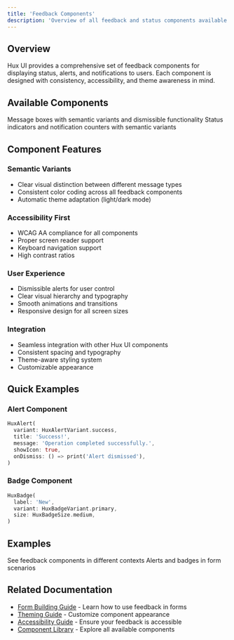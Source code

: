 ```yaml
---
title: 'Feedback Components'
description: 'Overview of all feedback and status components available in Hux UI'
---
```


## Overview

Hux UI provides a comprehensive set of feedback components for displaying status, alerts, and notifications to users. Each component is designed with consistency, accessibility, and theme awareness in mind.

## Available Components

<CardGroup cols={2}>
  <Card
    title="HuxAlert"
    icon="message-circle"
    href="/components/alert"
  >
    Message boxes with semantic variants and dismissible functionality
  </Card>
  <Card
    title="HuxBadge"
    icon="tag"
    href="/components/badge"
  >
    Status indicators and notification counters with semantic variants
  </Card>
</CardGroup>

## Component Features

### **Semantic Variants**
- Clear visual distinction between different message types
- Consistent color coding across all feedback components
- Automatic theme adaptation (light/dark mode)

### **Accessibility First**
- WCAG AA compliance for all components
- Proper screen reader support
- Keyboard navigation support
- High contrast ratios

### **User Experience**
- Dismissible alerts for user control
- Clear visual hierarchy and typography
- Smooth animations and transitions
- Responsive design for all screen sizes

### **Integration**
- Seamless integration with other Hux UI components
- Consistent spacing and typography
- Theme-aware styling system
- Customizable appearance

## Quick Examples

### Alert Component
```dart
HuxAlert(
  variant: HuxAlertVariant.success,
  title: 'Success!',
  message: 'Operation completed successfully.',
  showIcon: true,
  onDismiss: () => print('Alert dismissed'),
)
```

### Badge Component
```dart
HuxBadge(
  label: 'New',
  variant: HuxBadgeVariant.primary,
  size: HuxBadgeSize.medium,
)
```

## Examples

<CardGroup cols={2}>
  <Card
    title="Status Indicators"
    icon="tag"
    href="/examples/status-indicators"
  >
    See feedback components in different contexts
  </Card>
  <Card
    title="Form Feedback"
    icon="edit"
    href="/examples/form-building"
  >
    Alerts and badges in form scenarios
  </Card>
</CardGroup>

## Related Documentation

- [Form Building Guide](/examples/form-building) - Learn how to use feedback in forms
- [Theming Guide](/theming) - Customize component appearance
- [Accessibility Guide](/advanced/accessibility) - Ensure your feedback is accessible
- [Component Library](/components/buttons) - Explore all available components
